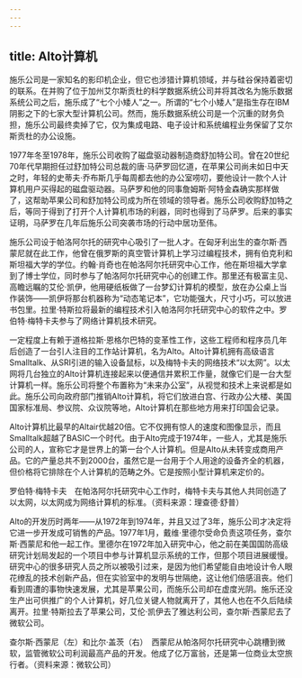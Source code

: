 ```yaml
---
---
---
```

title: Alto计算机
---




施乐公司是一家知名的影印机企业，但它也涉猎计算机领域，并与硅谷保持着密切的联系。在并购了位于加州艾尔斯贡杜的科学数据系统公司并将其改名为施乐数据系统公司之后，施乐成了“七个小矮人”之一。所谓的“七个小矮人”是指生存在IBM阴影之下的七家大型计算机公司。然而，施乐数据系统公司是一个沉重的财务负担，施乐公司最终卖掉了它，仅为集成电路、电子设计和系统编程业务保留了艾尔斯贡杜的办公设施。

1977年冬至1978年，施乐公司收购了磁盘驱动器制造商舒加特公司。曾在20世纪70年代早期担任过舒加特公司总裁的唐·马萨罗回忆道，在苹果公司尚未如日中天之时，年轻的史蒂夫·乔布斯几乎每周都去他的办公室唠叨，要他设计一款个人计算机用户买得起的磁盘驱动器。马萨罗和他的同事詹姆斯·阿特金森确实那样做了，这帮助苹果公司和舒加特公司成为所在领域的领导者。施乐公司收购舒加特之后，等同于得到了打开个人计算机市场的利器，同时也得到了马萨罗。后来的事实证明，马萨罗在几年后施乐公司突袭市场的行动中居功至伟。

施乐公司设于帕洛阿尔托的研究中心吸引了一批人才。在匈牙利出生的查尔斯·西蒙尼就在此工作，他曾在俄罗斯的真空管计算机上学习过编程技术，拥有伯克利和斯坦福大学的学位。约翰·肖奇也在帕洛阿尔托研究中心工作，他在斯坦福大学拿到了博士学位，同时参与了帕洛阿尔托研究中心的创建工作。那里还有极富主见、高瞻远瞩的艾伦·凯伊，他用硬纸板做了一台梦幻计算机的模型，放在办公桌上当作装饰——凯伊将那台机器称为“动态笔记本”，它功能强大，尺寸小巧，可以放进书包里。拉里·特斯拉将最新的编程技术引入帕洛阿尔托研究中心的软件之中。罗伯特·梅特卡夫参与了网络计算机技术研究。

一定程度上有赖于道格拉斯·恩格尔巴特的变革性工作，这些工程师和程序员几年后创造了一台引人注目的工作站计算机，名为Alto。Alto计算机拥有高级语言Smalltalk、从SRI引进的输入设备鼠标，以及梅特卡夫的网络技术“以太网”。以太网将几台独立的Alto计算机连接起来以便通信并累积工作量，就像它们是一台大型计算机一样。施乐公司将整个布置称为“未来办公室”，从视觉和技术上来说都是如此。施乐公司向政府部门推销Alto计算机，将它们放进白宫、行政办公大楼、美国国家标准局、参议院、众议院等地，Alto计算机在那些地方用来打印国会记录。

Alto计算机比最早的Altair优越20倍。它不仅拥有惊人的速度和图像显示，而且Smalltalk超越了BASIC一个时代。由于Alto完成于1974年，一些人，尤其是施乐公司的人，宣称它才是世界上的第一台个人计算机。但是Alto从未转变成商用产品。它的产量总共不到2000台，虽然它是一台用于个人用途的设备齐全的机器，但价格将它排除在个人计算机的范畴之外。它是按照小型计算机来定价的。



罗伯特·梅特卡夫　在帕洛阿尔托研究中心工作时，梅特卡夫与其他人共同创造了以太网，以太网成为网络计算机的标准。（资料来源：理查德·舒普）

Alto的开发历时两年——从1972年到1974年，并且又过了3年，施乐公司才决定将它进一步开发成可销售的产品。1977年1月，戴维·里德尔受命负责这项任务，查尔斯·西蒙尼和他一起工作。里德尔在1972年加入研究中心，他之前在美国国防高级研究计划局发起的一个项目中参与计算机显示系统的工作，但那个项目进展缓慢。研究中心的很多研究人员之所以被吸引过来，是因为他们希望能自由地设计令人眼花缭乱的技术创新产品，但在实验室中的发明与世隔绝，这让他们倍感沮丧。他们看到周遭的事物快速发展，尤其是苹果公司，而施乐公司却在虚度光阴。施乐还没生产出可供推广的个人计算机，好几位关键人物就离开了，其他人也在不久后陆续离开。拉里·特斯拉去了苹果公司，艾伦·凯伊去了雅达利公司，查尔斯·西蒙尼去了微软公司。



查尔斯·西蒙尼（左）和比尔·盖茨（右）　西蒙尼从帕洛阿尔托研究中心跳槽到微软，监管微软公司利润最高产品的开发。他成了亿万富翁，还是第一位商业太空旅行者。（资料来源：微软公司）